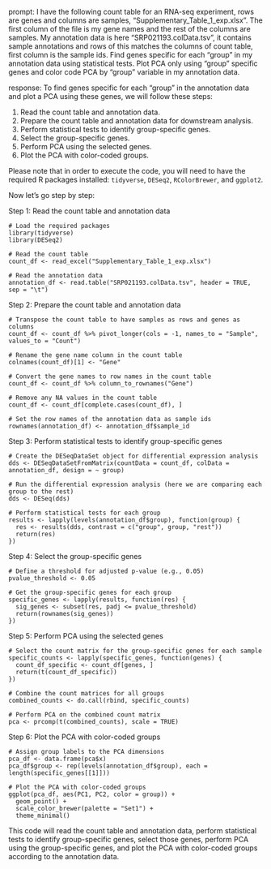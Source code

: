 prompt:
I have the following count table for an RNA-seq experiment, rows are genes and columns are samples, "Supplementary_Table_1_exp.xlsx". The first column of the file is my gene names and the rest of the columns are samples. My annotation data is here  "SRP021193.colData.tsv", it contains sample annotations and rows of this matches the columns of count table, first column is the sample ids. Find genes specific for each "group" in my annotation data  using statistical tests. Plot PCA only using "group" specific genes and color code PCA by "group" variable in my annotation data.

response:
To find genes specific for each "group" in the annotation data and plot a PCA using these genes, we will follow these steps:

1. Read the count table and annotation data.
2. Prepare the count table and annotation data for downstream analysis.
3. Perform statistical tests to identify group-specific genes.
4. Select the group-specific genes.
5. Perform PCA using the selected genes.
6. Plot the PCA with color-coded groups.

Please note that in order to execute the code, you will need to have the required R packages installed: `tidyverse`, `DESeq2`, `RColorBrewer`, and `ggplot2`.

Now let's go step by step:

Step 1: Read the count table and annotation data

```
# Load the required packages
library(tidyverse)
library(DESeq2)

# Read the count table
count_df <- read_excel("Supplementary_Table_1_exp.xlsx")

# Read the annotation data
annotation_df <- read.table("SRP021193.colData.tsv", header = TRUE, sep = "\t")
```

Step 2: Prepare the count table and annotation data

```
# Transpose the count table to have samples as rows and genes as columns
count_df <- count_df %>% pivot_longer(cols = -1, names_to = "Sample", values_to = "Count")

# Rename the gene name column in the count table
colnames(count_df)[1] <- "Gene"

# Convert the gene names to row names in the count table
count_df <- count_df %>% column_to_rownames("Gene")

# Remove any NA values in the count table
count_df <- count_df[complete.cases(count_df), ]

# Set the row names of the annotation data as sample ids
rownames(annotation_df) <- annotation_df$sample_id
```

Step 3: Perform statistical tests to identify group-specific genes

```
# Create the DESeqDataSet object for differential expression analysis
dds <- DESeqDataSetFromMatrix(countData = count_df, colData = annotation_df, design = ~ group)

# Run the differential expression analysis (here we are comparing each group to the rest)
dds <- DESeq(dds)

# Perform statistical tests for each group
results <- lapply(levels(annotation_df$group), function(group) {
  res <- results(dds, contrast = c("group", group, "rest"))
  return(res)
})
```

Step 4: Select the group-specific genes

```
# Define a threshold for adjusted p-value (e.g., 0.05)
pvalue_threshold <- 0.05

# Get the group-specific genes for each group
specific_genes <- lapply(results, function(res) {
  sig_genes <- subset(res, padj <= pvalue_threshold)
  return(rownames(sig_genes))
})
```

Step 5: Perform PCA using the selected genes

```
# Select the count matrix for the group-specific genes for each sample
specific_counts <- lapply(specific_genes, function(genes) {
  count_df_specific <- count_df[genes, ]
  return(t(count_df_specific))
})

# Combine the count matrices for all groups
combined_counts <- do.call(rbind, specific_counts)

# Perform PCA on the combined count matrix
pca <- prcomp(t(combined_counts), scale = TRUE)
```

Step 6: Plot the PCA with color-coded groups

```
# Assign group labels to the PCA dimensions
pca_df <- data.frame(pca$x)
pca_df$group <- rep(levels(annotation_df$group), each = length(specific_genes[[1]]))

# Plot the PCA with color-coded groups
ggplot(pca_df, aes(PC1, PC2, color = group)) +
  geom_point() +
  scale_color_brewer(palette = "Set1") +
  theme_minimal()
```

This code will read the count table and annotation data, perform statistical tests to identify group-specific genes, select those genes, perform PCA using the group-specific genes, and plot the PCA with color-coded groups according to the annotation data.
